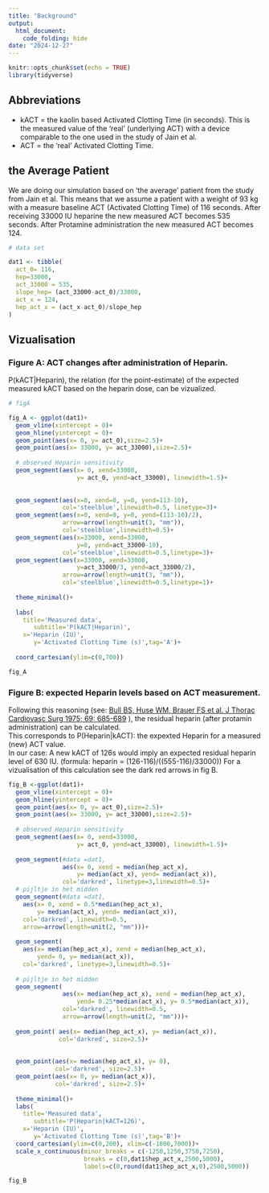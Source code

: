 ```yaml
---
title: "Background"
output: 
  html_document:
    code_folding: hide
date: "2024-12-27"
---
```


```r
knitr::opts_chunk$set(echo = TRUE)
library(tidyverse)
```

## Abbreviations

-   kACT = the kaolin based Activated Clotting Time (in seconds). This is the measured value of the 'real' (underlying ACT) with a device comparable to the one used in the study of Jain et al.\
-   ACT = the 'real' Activated Clotting Time.

## the Average Patient

We are doing our simulation based on 'the average' patient from the study from Jain et al. This means that we assume a patient with a weight of 93 kg with a measure baseline ACT (Activated Clotting Time) of 116 seconds. After receiving 33000 IU heparine the new measured ACT becomes 535 seconds. After Protamine administration the new measured ACT becomes 124.

```r
# data set

dat1 <- tibble(
  act_0= 116,
  hep=33000,
  act_33000 = 535,
  slope_hep= (act_33000-act_0)/33000,
  act_x = 124,
  hep_act_x = (act_x-act_0)/slope_hep
)
```

## Vizualisation

### Figure A: ACT changes after administration of Heparin.

P(kACT\|Heparin), the relation (for the point-estimate) of the expected measured kACT based on the heparin dose, can be vizualized.

```r


# figA

fig_A <- ggplot(dat1)+
  geom_vline(xintercept = 0)+
  geom_hline(yintercept = 0)+
  geom_point(aes(x= 0, y= act_0),size=2.5)+
  geom_point(aes(x= 33000, y= act_33000),size=2.5)+
  
  # observed Heparin sensitivity
  geom_segment(aes(x= 0, xend=33000,
                   y= act_0, yend=act_33000), linewidth=1.5)+
  
  
  geom_segment(aes(x=0, xend=0, y=0, yend=113-10),
               col='steelblue',linewidth=0.5, linetype=3)+
  geom_segment(aes(x=0, xend=0, y=0, yend=(113-10)/2),
               arrow=arrow(length=unit(3, "mm")),
               col='steelblue',linewidth=0.5)+
  geom_segment(aes(x=33000, xend=33000, 
                   y=0, yend=act_33000-10),
               col='steelblue',linewidth=0.5,linetype=3)+
  geom_segment(aes(x=33000, xend=33000, 
                   y=act_33000/3, yend=act_33000/2),
               arrow=arrow(length=unit(3, "mm")),
               col='steelblue',linewidth=0.5,linetype=1)+
  
  theme_minimal()+
  
  labs(
    title='Measured data',
       subtitle='P(kACT|Heparin)',
    x='Heparin (IU)',
       y='Activated Clotting Time (s)',tag='A')+
  
  coord_cartesian(ylim=c(0,700))

fig_A  
```

### Figure B: expected Heparin levels based on ACT measurement.

Following this reasoning (see: [Bull BS, Huse WM, Brauer FS et al. J Thorac Cardiovasc Surg 1975; 69: 685-689](https://pubmed.ncbi.nlm.nih.gov/1127967/) ), the residual heparin (after protamin administration) can be calculated.\
This corresponds to P(Heparin\|kACT): the expexted Heparin for a measured (new) ACT value.\
In our case: A new kACT of 126s would imply an expected residual heparin level of 630 IU. (formula: heparin = (126-116)/((555-116)/33000)) For a vizualisation of this calculation see the dark red arrows in fig B.

```r
fig_B <-ggplot(dat1)+
  geom_vline(xintercept = 0)+
  geom_hline(yintercept = 0)+
  geom_point(aes(x= 0, y= act_0),size=2.5)+
  geom_point(aes(x= 33000, y= act_33000),size=2.5)+
  
  # observed Heparin sensitivity
  geom_segment(aes(x= 0, xend=33000,
                   y= act_0, yend=act_33000), linewidth=1.5)+
  
  geom_segment(#data =dat1, 
               aes(x= 0, xend = median(hep_act_x),
                   y= median(act_x), yend= median(act_x)), 
               col='darkred', linetype=3,linewidth=0.5)+
  # pijltje in het midden
  geom_segment(#data =dat1, 
    aes(x= 0, xend = 0.5*median(hep_act_x),
        y= median(act_x), yend= median(act_x)), 
    col='darkred', linewidth=0.5,
    arrow=arrow(length=unit(2, "mm")))+
  
  geom_segment(
    aes(x= median(hep_act_x), xend = median(hep_act_x),
        yend= 0, y= median(act_x)), 
    col='darkred', linetype=3,linewidth=0.5)+
  
  # pijltje in het midden
  geom_segment(
               aes(x= median(hep_act_x), xend = median(hep_act_x),
                   yend= 0.25*median(act_x), y= 0.5*median(act_x)), 
               col='darkred', linewidth=0.5,
               arrow=arrow(length=unit(2, "mm")))+
  
  geom_point( aes(x= median(hep_act_x), y= median(act_x)),
              col='darkred', size=2.5)+
  
  
  geom_point(aes(x= median(hep_act_x), y= 0),
             col='darkred', size=2.5)+
  geom_point(aes(x= 0, y= median(act_x)),
             col='darkred', size=2.5)+
  
  theme_minimal()+
  labs(
    title='Measured data',
       subtitle='P(Heparin|kACT=126)',
    x='Heparin (IU)',
       y='Activated Clotting Time (s)',tag='B')+
  coord_cartesian(ylim=c(0,200), xlim=c(-1000,7000))+
  scale_x_continuous(minor_breaks = c(-1250,1250,3750,7250),
                     breaks = c(0,dat1$hep_act_x,2500,5000),
                     labels=c(0,round(dat1$hep_act_x,0),2500,5000))

fig_B
```
